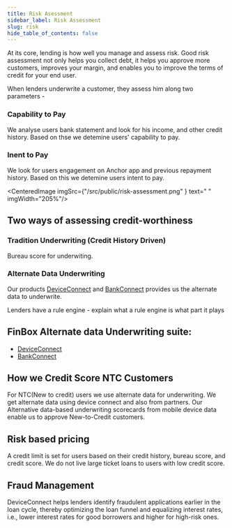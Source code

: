 ```yaml
---
title: Risk Asessment
sidebar_label: Risk Assessment
slug: risk
hide_table_of_contents: false
---
```




At its core, lending is how well you manage and assess risk. Good risk assessment not only helps you collect debt, it helps you approve more customers, improves your margin, and enables you to improve the terms of credit for your end user.

When lenders underwrite a customer, they assess him along two parameters - 

### Capability to Pay

We analyse users bank statement and look for his income, and other credit history. Based on thse we detemine users' capability to pay.

### Inent to Pay

We look for users engagement on Anchor app and previous repayment history. Based on this we detemine users intent to pay.

<CenteredImage  imgSrc={"/src/public/risk-assessment.png" } text=" " imgWidth="205%"/>

## Two ways of assessing credit-worthiness

### Tradition Underwriting (Credit History Driven)

Bureau score for underwiting.

### Alternate Data Underwriting

Our products [DeviceConnect](/product/products/device-connect) and [BankConnect](/product/products/bank-connect) provides us the alternate data to underwrite.

Lenders have a rule engine - explain what a rule engine is what part it plays


## FinBox Alternate data Underwriting suite:

* [DeviceConnect](/product/products/device-connect)
* [BankConnect](/product/products/bank-connect)

## How we Credit Score NTC Customers

For NTC(New to credit) users we use alternate data for underwriting. We get alternate data using device connect and also from partners.
Our Alternative data-based underwriting scorecards from mobile device data enable us to approve New-to-Credit customers.

## Risk based pricing

A credit limit is set for users based on their credit history, bureau score, and credit score. We do not live large ticket loans to users with low credit score.

## Fraud Management

DeviceConnect helps lenders identify fraudulent applications earlier in the loan cycle, thereby optimizing the loan funnel and equalizing interest rates, i.e., lower interest rates for good borrowers and higher for high-risk ones.
